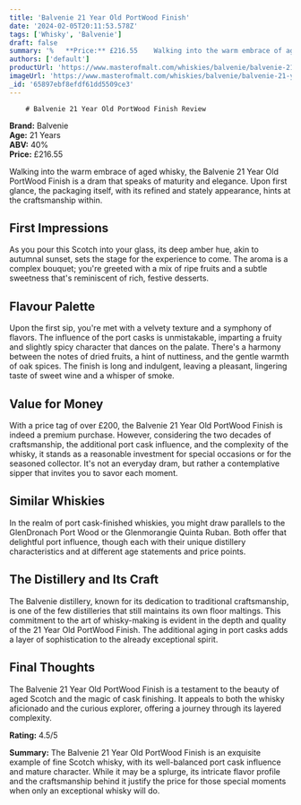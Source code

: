 ```yaml
---
title: 'Balvenie 21 Year Old PortWood Finish'
date: '2024-02-05T20:11:53.578Z'
tags: ['Whisky', 'Balvenie']
draft: false
summary: '%   **Price:** £216.55    Walking into the warm embrace of aged whisky, the Balvenie 21 Year Old PortWood Finish is a dram that sp...'
authors: ['default']
productUrl: 'https://www.masterofmalt.com/whiskies/balvenie/balvenie-21-year-old-port-wood-finish-whisky/'
imageUrl: 'https://www.masterofmalt.com/whiskies/balvenie/balvenie-21-year-old-port-wood-finish-whisky.jpg'
_id: '65897ebf8efdf61dd5509ce3'
---
```


        # Balvenie 21 Year Old PortWood Finish Review

**Brand:** Balvenie  
**Age:** 21 Years  
**ABV:** 40%  
**Price:** £216.55

Walking into the warm embrace of aged whisky, the Balvenie 21 Year Old PortWood Finish is a dram that speaks of maturity and elegance. Upon first glance, the packaging itself, with its refined and stately appearance, hints at the craftsmanship within.

## First Impressions

As you pour this Scotch into your glass, its deep amber hue, akin to autumnal sunset, sets the stage for the experience to come. The aroma is a complex bouquet; you're greeted with a mix of ripe fruits and a subtle sweetness that's reminiscent of rich, festive desserts.

## Flavour Palette

Upon the first sip, you're met with a velvety texture and a symphony of flavors. The influence of the port casks is unmistakable, imparting a fruity and slightly spicy character that dances on the palate. There's a harmony between the notes of dried fruits, a hint of nuttiness, and the gentle warmth of oak spices. The finish is long and indulgent, leaving a pleasant, lingering taste of sweet wine and a whisper of smoke.

## Value for Money

With a price tag of over £200, the Balvenie 21 Year Old PortWood Finish is indeed a premium purchase. However, considering the two decades of craftsmanship, the additional port cask influence, and the complexity of the whisky, it stands as a reasonable investment for special occasions or for the seasoned collector. It's not an everyday dram, but rather a contemplative sipper that invites you to savor each moment.

## Similar Whiskies

In the realm of port cask-finished whiskies, you might draw parallels to the GlenDronach Port Wood or the Glenmorangie Quinta Ruban. Both offer that delightful port influence, though each with their unique distillery characteristics and at different age statements and price points.

## The Distillery and Its Craft

The Balvenie distillery, known for its dedication to traditional craftsmanship, is one of the few distilleries that still maintains its own floor maltings. This commitment to the art of whisky-making is evident in the depth and quality of the 21 Year Old PortWood Finish. The additional aging in port casks adds a layer of sophistication to the already exceptional spirit.

## Final Thoughts

The Balvenie 21 Year Old PortWood Finish is a testament to the beauty of aged Scotch and the magic of cask finishing. It appeals to both the whisky aficionado and the curious explorer, offering a journey through its layered complexity.

**Rating:** 4.5/5

**Summary:** The Balvenie 21 Year Old PortWood Finish is an exquisite example of fine Scotch whisky, with its well-balanced port cask influence and mature character. While it may be a splurge, its intricate flavor profile and the craftsmanship behind it justify the price for those special moments when only an exceptional whisky will do.
